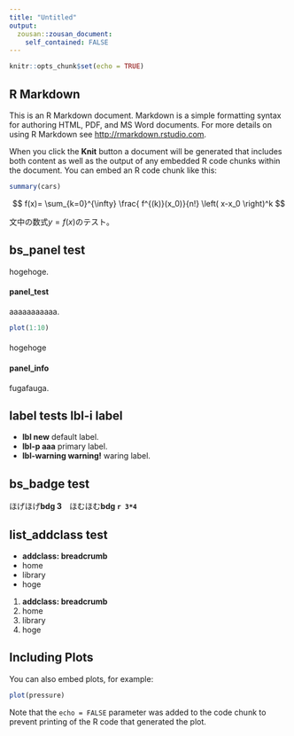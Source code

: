 ```yaml
---
title: "Untitled"
output:
  zousan::zousan_document:
    self_contained: FALSE
---
```


```r
knitr::opts_chunk$set(echo = TRUE)
```

## R Markdown {.showhide}

This is an R Markdown document. Markdown is a simple formatting syntax for authoring HTML, PDF, and MS Word documents. For more details on using R Markdown see <http://rmarkdown.rstudio.com>.

When you click the **Knit** button a document will be generated that includes both content as well as the output of any embedded R code chunks within the document. You can embed an R code chunk like this:

```r
summary(cars)
```

$$
f(x)= \sum_{k=0}^{\infty} \frac{ f^{(k)}(x_0)}{n!} \left( x-x_0 \right)^k 
$$

文中の数式$y = f(x)$のテスト。

## bs_panel test

hogehoge.

#### panel_test {.panel}

aaaaaaaaaaa.

```r
plot(1:10)
```

#### {.panel-end}

hogehoge

#### panel_info {.panel .panel-info}

fugafauga.


## label tests **lbl-i label**

- **lbl new** default label.
- **lbl-p aaa** primary label.
- **lbl-warning warning!** waring label.

## bs_badge test

ほげほげ**bdg 3**　ほむほむ**bdg `r 3*4`**

## list_addclass test

- **addclass: breadcrumb**
- home
- library
- hoge

1. **addclass: breadcrumb**
1. home
1. library
1. hoge


## Including Plots

You can also embed plots, for example:

```r
plot(pressure)
```

Note that the `echo = FALSE` parameter was added to the code chunk to prevent printing of the R code that generated the plot.

